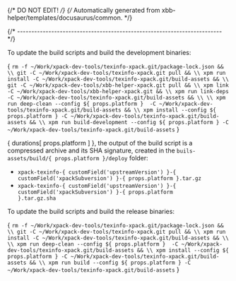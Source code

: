 {/* DO NOT EDIT! */}
{/* Automatically generated from xbb-helper/templates/docusaurus/common. */}




{/* ------------------------------------------------------------------------ */}

To update the build scripts and build the development binaries:

<CodeBlock language="sh"> {
`rm -f ~/Work/xpack-dev-tools/texinfo-xpack.git/package-lock.json && \\
git -C ~/Work/xpack-dev-tools/texinfo-xpack.git pull && \\
xpm run install -C ~/Work/xpack-dev-tools/texinfo-xpack.git/build-assets && \\
git -C ~/Work/xpack-dev-tools/xbb-helper-xpack.git pull && \\
xpm link -C ~/Work/xpack-dev-tools/xbb-helper-xpack.git && \\
xpm run link-deps -C ~/Work/xpack-dev-tools/texinfo-xpack.git/build-assets && \\
\\
xpm run deep-clean --config ${ props.platform }  -C ~/Work/xpack-dev-tools/texinfo-xpack.git/build-assets && \\
xpm install --config ${ props.platform } -C ~/Work/xpack-dev-tools/texinfo-xpack.git/build-assets && \\
xpm run build-development --config ${ props.platform } -C ~/Work/xpack-dev-tools/texinfo-xpack.git/build-assets`
} </CodeBlock>

{ durations[ props.platform ] }, the output of the build script is a compressed
archive and its SHA signature, created in
the <code>buils-assets/build/{ props.platform }/deploy</code> folder:

* <code>xpack-texinfo-{ customField('upstreamVersion') }-{ customField('xpackSubversion') }-{ props.platform }.tar.gz</code>
* <code>xpack-texinfo-{ customField('upstreamVersion') }-{ customField('xpackSubversion') }-{ props.platform }.tar.gz.sha</code>

To update the build scripts and build the release binaries:

<CodeBlock language="sh"> {
`rm -f ~/Work/xpack-dev-tools/texinfo-xpack.git/package-lock.json && \\
git -C ~/Work/xpack-dev-tools/texinfo-xpack.git pull && \\
xpm run install -C ~/Work/xpack-dev-tools/texinfo-xpack.git/build-assets && \\
\\
xpm run deep-clean --config ${ props.platform }  -C ~/Work/xpack-dev-tools/texinfo-xpack.git/build-assets && \\
xpm install --config ${ props.platform } -C ~/Work/xpack-dev-tools/texinfo-xpack.git/build-assets && \\
xpm run build --config ${ props.platform } -C ~/Work/xpack-dev-tools/texinfo-xpack.git/build-assets`
} </CodeBlock>
